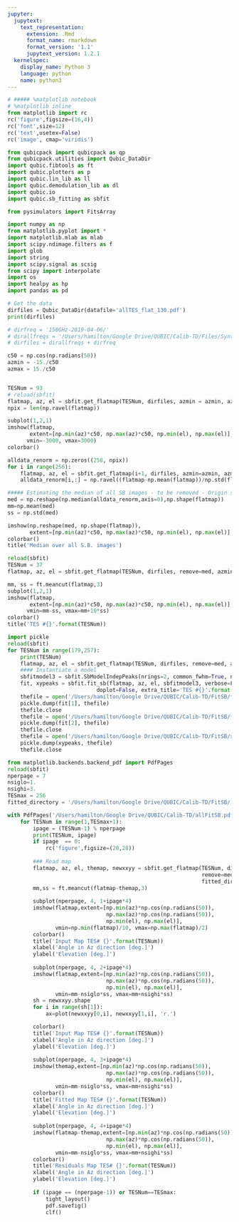 ```yaml
---
jupyter:
  jupytext:
    text_representation:
      extension: .Rmd
      format_name: rmarkdown
      format_version: '1.1'
      jupytext_version: 1.2.1
  kernelspec:
    display_name: Python 3
    language: python
    name: python3
---
```


```python
# ##### %matplotlib notebook
# %matplotlib inline
from matplotlib import rc
rc('figure',figsize=(16,4))
rc('font',size=12)
rc('text',usetex=False)
rc('image', cmap='viridis')

from qubicpack import qubicpack as qp
from qubicpack.utilities import Qubic_DataDir
import qubic.fibtools as ft
import qubic.plotters as p
import qubic.lin_lib as ll
import qubic.demodulation_lib as dl
import qubic.io
import qubic.sb_fitting as sbfit

from pysimulators import FitsArray

import numpy as np
from matplotlib.pyplot import *
import matplotlib.mlab as mlab
import scipy.ndimage.filters as f
import glob
import string
import scipy.signal as scsig
from scipy import interpolate
import os
import healpy as hp
import pandas as pd

```

```python
# Get the data
dirfiles = Qubic_DataDir(datafile='allTES_flat_130.pdf')
print(dirfiles)

# dirfreq = '150GHz-2019-04-06/'
# dirallfreqs = '/Users/hamilton/Google Drive/QUBIC/Calib-TD/Files/Synthesized Beams/Synthesized_Beams_Files/'
# dirfiles = dirallfreqs + dirfreq

c50 = np.cos(np.radians(50))
azmin = -15./c50
azmax = 15./c50


TESNum = 93
# reload(sbfit)
flatmap, az, el = sbfit.get_flatmap(TESNum, dirfiles, azmin = azmin, azmax=azmax)
npix = len(np.ravel(flatmap))

subplot(1,2,1)
imshow(flatmap,
       extent=[np.min(az)*c50, np.max(az)*c50, np.min(el), np.max(el)], aspect='equal',
      vmin=-3000, vmax=3000)
colorbar()

```

```python
alldata_renorm = np.zeros((256, npix))
for i in range(256):
    flatmap, az, el = sbfit.get_flatmap(i+1, dirfiles, azmin=azmin, azmax=azmax)
    alldata_renorm[i,:] = np.ravel((flatmap-np.mean(flatmap))/np.std(flatmap))  
```

```python
##### Estimating the median of all SB images - to be removed - Origin still unexplained...
med = np.reshape(np.median(alldata_renorm,axis=0),np.shape(flatmap))
mm=np.mean(med)
ss = np.std(med)

imshow(np.reshape(med, np.shape(flatmap)),
       extent=[np.min(az)*c50, np.max(az)*c50, np.min(el), np.max(el)], aspect='equal')
colorbar()
title('Median over all S.B. images')
```

```python
reload(sbfit)
TESNum = 37
flatmap, az, el = sbfit.get_flatmap(TESNum, dirfiles, remove=med, azmin=azmin, azmax=azmax)

mm, ss = ft.meancut(flatmap,3)
subplot(1,2,1)
imshow(flatmap,
       extent=[np.min(az)*c50, np.max(az)*c50, np.min(el), np.max(el)], aspect='equal',
      vmin=mm-ss, vmax=mm+10*ss)
colorbar()
title('TES #{}'.format(TESNum))
```

```python
import pickle
reload(sbfit)
for TESNum in range(179,257):
    print(TESNum)
    flatmap, az, el = sbfit.get_flatmap(TESNum, dirfiles, remove=med, azmin=azmin, azmax=azmax)
    #### Instantiate a model
    sbfitmodel3 = sbfit.SbModelIndepPeaks(nrings=2, common_fwhm=True, no_xy_shift=False,distortion=False)
    fit, xypeaks = sbfit.fit_sb(flatmap, az, el, sbfitmodel3, verbose=False, resample=False, 
                            doplot=False, extra_title='TES #{}'.format(TESNum))
    thefile = open('/Users/hamilton/Google Drive/QUBIC/Calib-TD/FitSB/fit-TES{}.pk'.format(TESNum), 'wb')
    pickle.dump(fit[1], thefile)
    thefile.close
    thefile = open('/Users/hamilton/Google Drive/QUBIC/Calib-TD/FitSB/fiterr-TES{}.pk'.format(TESNum), 'wb')
    pickle.dump(fit[2], thefile)
    thefile.close
    thefile = open('/Users/hamilton/Google Drive/QUBIC/Calib-TD/FitSB/xypeaks-TES{}.pk'.format(TESNum), 'wb')
    pickle.dump(xypeaks, thefile)
    thefile.close

```

```python
from matplotlib.backends.backend_pdf import PdfPages
reload(sbfit)
nperpage = 7
nsiglo=1.
nsighi=3.
TESmax = 256
fitted_directory = '/Users/hamilton/Google Drive/QUBIC/Calib-TD/FitSB/'

with PdfPages('/Users/hamilton/Google Drive/QUBIC/Calib-TD/allFitSB.pdf') as pdf:
    for TESNum in range(1,TESmax+1):
        ipage = (TESNum-1) % nperpage
        print(TESNum, ipage)
        if ipage  == 0:
            rc('figure',figsize=(20,28))
        
        ### Read map
        flatmap, az, el, themap, newxxyy = sbfit.get_flatmap(TESNum, dirfiles, 
                                                             remove=med, azmin=azmin, azmax=azmax,
                                                             fitted_directory = fitted_directory)
        mm,ss = ft.meancut(flatmap-themap,3)
        
        subplot(nperpage, 4, 1+ipage*4)
        imshow(flatmap,extent=[np.min(az)*np.cos(np.radians(50)), 
                               np.max(az)*np.cos(np.radians(50)), 
                               np.min(el), np.max(el)],
               vmin=np.min(flatmap)/10, vmax=np.max(flatmap)/2)
        colorbar()
        title('Input Map TES# {}'.format(TESNum))
        xlabel('Angle in Az direction [deg.]')
        ylabel('Elevation [deg.]')
        
        subplot(nperpage, 4, 2+ipage*4)
        imshow(flatmap,extent=[np.min(az)*np.cos(np.radians(50)), 
                               np.max(az)*np.cos(np.radians(50)), 
                               np.min(el), np.max(el)],
               vmin=mm-nsiglo*ss, vmax=mm+nsighi*ss)
        sh = newxxyy.shape
        for i in range(sh[1]):
            ax=plot(newxxyy[0,i], newxxyy[1,i], 'r.')

        colorbar()
        title('Input Map TES# {}'.format(TESNum))
        xlabel('Angle in Az direction [deg.]')
        ylabel('Elevation [deg.]')
        
        subplot(nperpage, 4, 3+ipage*4)
        imshow(themap,extent=[np.min(az)*np.cos(np.radians(50)), 
                               np.max(az)*np.cos(np.radians(50)), 
                               np.min(el), np.max(el)],
               vmin=mm-nsiglo*ss, vmax=mm+nsighi*ss)
        colorbar()
        title('Fitted Map TES# {}'.format(TESNum))
        xlabel('Angle in Az direction [deg.]')
        ylabel('Elevation [deg.]')
        
        subplot(nperpage, 4, 4+ipage*4)
        imshow(flatmap-themap,extent=[np.min(az)*np.cos(np.radians(50)), 
                               np.max(az)*np.cos(np.radians(50)), 
                               np.min(el), np.max(el)],
               vmin=mm-nsiglo*ss, vmax=mm+nsighi*ss)
        colorbar()
        title('Residuals Map TES# {}'.format(TESNum))
        xlabel('Angle in Az direction [deg.]')
        ylabel('Elevation [deg.]')
        
        if (ipage == (nperpage-1)) or TESNum==TESmax:
            tight_layout()
            pdf.savefig()
            clf()
   
    
    
    

```

```python

```

```python

```
